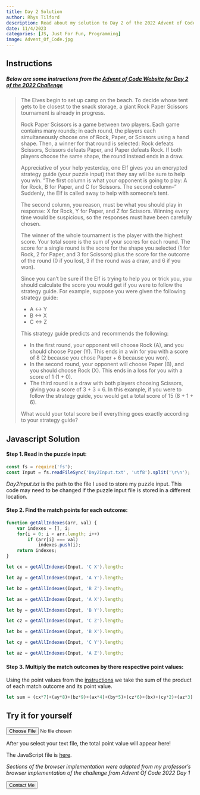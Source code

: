 ```yaml
---
title: Day 2 Solution
author: Rhys Tilford
description: Read about my solution to Day 2 of the 2022 Advent of Code Challenge.
date: 11/4/2023
categories: [JS, Just For Fun, Programming]
image: Advent_Of_Code.jpg
---
```


## Instructions

##### Below are some instructions from the [Advent of Code Website for Day 2 of the 2022 Challenge](https://adventofcode.com/2022/day/2)

> The Elves begin to set up camp on the beach. To decide whose tent gets to be closest to the snack storage, a giant Rock Paper Scissors tournament is already in progress.
>
>Rock Paper Scissors is a game between two players. Each game contains many rounds; in each round, the players each simultaneously choose one of Rock, Paper, or Scissors using a hand shape. Then, a winner for that round is selected: Rock defeats Scissors, Scissors defeats Paper, and Paper defeats Rock. If both players choose the same shape, the round instead ends in a draw.
>
>Appreciative of your help yesterday, one Elf gives you an encrypted strategy guide (your puzzle input) that they say will be sure to help you win. "The first column is what your opponent is going to play: A for Rock, B for Paper, and C for Scissors. The second column--" Suddenly, the Elf is called away to help with someone's tent.
>
>The second column, you reason, must be what you should play in response: X for Rock, Y for Paper, and Z for Scissors. Winning every time would be suspicious, so the responses must have been carefully chosen.
> 
>The winner of the whole tournament is the player with the highest score. Your total score is the sum of your scores for each round. The score for a single round is the score for the shape you selected (1 for Rock, 2 for Paper, and 3 for Scissors) plus the score for the outcome of the round (0 if you lost, 3 if the round was a draw, and 6 if you won).
>
>Since you can't be sure if the Elf is trying to help you or trick you, you should calculate the score you would get if you were to follow the strategy guide. For example, suppose you were given the following strategy guide:
>
> - A <-> Y
> - B <-> X
> - C <-> Z
>
>This strategy guide predicts and recommends the following:
>
> - In the first round, your opponent will choose Rock (A), and you should choose Paper (Y). This ends in a win for you with a score of 8 (2 because you chose Paper + 6 because you won).
> - In the second round, your opponent will choose Paper (B), and you should choose Rock (X). This ends in a loss for you with a score of 1 (1 + 0).
> - The third round is a draw with both players choosing Scissors, giving you a score of 3 + 3 = 6.
In this example, if you were to follow the strategy guide, you would get a total score of 15 (8 + 1 + 6).
>
>What would your total score be if everything goes exactly according to your strategy guide?


## Javascript Solution

#### Step 1. Read in the puzzle input:

```js
const fs = require('fs');
const Input = fs.readFileSync('Day2Input.txt', 'utf8').split('\r\n');
```

:::{.callout-note}
*Day2Input.txt* is the path to the file I used to store my puzzle input. This code may need to be changed if the puzzle input file is stored in a different location.
:::

#### Step 2. Find the match points for each outcome:

```js
function getAllIndexes(arr, val) {
    var indexes = [], i;
    for(i = 0; i < arr.length; i++)
        if (arr[i] === val)
            indexes.push(i);
    return indexes;
}

let cx = getAllIndexes(Input, 'C X').length;

let ay = getAllIndexes(Input, 'A Y').length;

let bz = getAllIndexes(Input, 'B Z').length;

let ax = getAllIndexes(Input, 'A X').length;

let by = getAllIndexes(Input, 'B Y').length;

let cz = getAllIndexes(Input, 'C Z').length;

let bx = getAllIndexes(Input, 'B X').length;

let cy = getAllIndexes(Input, 'C Y').length;

let az = getAllIndexes(Input, 'A Z').length;
```


#### Step 3. Multiply the match outcomes by there respective point values:

Using the point values from the [instructions](#instructions) we take the sum of the product of each match outcome and its point value.

```js
let sum = (cx*7)+(ay*8)+(bz*9)+(ax*4)+(by*5)+(cz*6)+(bx)+(cy*2)+(az*3);
```

## Try it for yourself

```{=html}
<input id="fileInput" type="file" name="file" />

<p id = "result">After you select your text file, the total point value will appear here!<p>
```
The JavaScript file is [here](Day2.js).

*Sections of the browser implementation were adapted from my professor's browser implementation of the challenge from Advent Of Code 2022 Day 1*

```{=html}
<script src="Day2.js"></script>
```

<div class="callToAction"><a href="https://rctilford.github.io/personal-rhys-tilford/contactMe.html"><button type="button">Contact Me</button></a></div>

<div id="vssue"></div>

  <!-- Introduce Vue first -->

  <!-- vue runtime build (runtime only)  -->
  <script src="https://unpkg.com/vue@2.7.14/dist/vue.runtime.min.js"></script>
  <!-- OR: vue full build (runtime + compiler)  -->
  <script src="https://unpkg.com/vue@2.7.14/dist/vue.min.js"></script>

  <!-- Introduce Vssue after Vue -->

  <!-- Vssue Github build -->
  <script src="https://unpkg.com/vssue/dist/vssue.github.min.js"></script>

  <!-- use render function for vue runtime build -->
  <script>
    new Vue({
      el: '#vssue',

      render: h => h('Vssue', {
        props: {
          // here set the title of issue of current page
          title: 'Vssue_article_01',

          // here set the options for your OAuth App
          options: {
            owner: 'rctilford',
            repo: 'personal-rhys-tilford',
            clientId: '9f2e6bf389986dd77793',
            clientSecret: '667ab6fd63d934d8e8fe1c3763e98351469e1195', // only required for some of the platforms
          },
        }
      })
    })
  </script>


